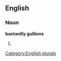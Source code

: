 
==English==

===Noun===
'''bastardly gullions'''

# {{plural of|[[bastardly gullion]]}}

[[Category:English plurals]]